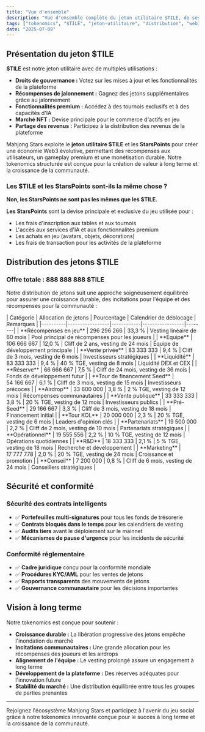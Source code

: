 ```yaml
---
title: "Vue d'ensemble"
description: "Vue d'ensemble complète du jeton utilitaire $TILE, de ses utilisations, de sa distribution et de sa vision à long terme pour la plateforme Mahjong Stars."
tags: ["tokenomics", "$TILE", "jeton-utilitaire", "distribution", "web3"]
date: "2025-07-09"
---
```



## Présentation du jeton $TILE

**$TILE** est notre jeton utilitaire avec de multiples utilisations :
- **Droits de gouvernance :** Votez sur les mises à jour et les fonctionnalités de la plateforme
- **Récompenses de jalonnement :** Gagnez des jetons supplémentaires grâce au jalonnement
- **Fonctionnalités premium :** Accédez à des tournois exclusifs et à des capacités d'IA
- **Marché NFT :** Devise principale pour le commerce d'actifs en jeu
- **Partage des revenus :** Participez à la distribution des revenus de la plateforme

Mahjong Stars exploite le **jeton utilitaire $TILE** et les **StarsPoints** pour créer une économie Web3 évolutive, permettant des récompenses aux utilisateurs, un gameplay premium et une monétisation durable. Notre tokenomics structurée est conçue pour la création de valeur à long terme et la croissance de la communauté.

### Les $TILE et les StarsPoints sont-ils la même chose ?

**Non, les StarsPoints ne sont pas les mêmes que les $TILE.**

<Callout type="info">

**Les StarsPoints** sont la devise principale et exclusive du jeu utilisée pour :
- Les frais d'inscription aux tables et aux tournois
- L'accès aux services d'IA et aux fonctionnalités premium
- Les achats en jeu (avatars, objets, décorations)
- Les frais de transaction pour les activités de la plateforme

</Callout>


## Distribution des jetons $TILE

### Offre totale : 888 888 888 $TILE

Notre distribution de jetons suit une approche soigneusement équilibrée pour assurer une croissance durable, des incitations pour l'équipe et des récompenses pour la communauté :

<Card className='mt-4'>
| Catégorie | Allocation de jetons | Pourcentage | Calendrier de déblocage | Remarques |
|----------|-----------------|------------|-----------------|--------|
| **Récompenses en jeu** | 296 296 266 | 33,3 % | Vesting linéaire de 60 mois | Pool principal de récompenses pour les joueurs |
| **Équipe** | 106 666 667 | 12,0 % | Cliff de 2 ans, vesting de 24 mois | Équipe de développement principale |
| **Vente privée** | 83 333 333 | 9,4 % | Cliff de 3 mois, vesting de 6 mois | Investisseurs stratégiques |
| **Liquidité** | 83 333 333 | 9,4 % | 40 % TGE, vesting de 8 mois | Liquidité DEX et CEX |
| **Réserve** | 66 666 667 | 7,5 % | Cliff de 24 mois, vesting de 36 mois | Fonds de développement futur |
| **Tour de financement Seed** | 54 166 667 | 6,1 % | Cliff de 3 mois, vesting de 15 mois | Investisseurs précoces |
| **Airdrop** | 33 600 000 | 3,8 % | 2 % TGE, vesting de 12 mois | Récompenses communautaires |
| **Vente publique** | 33 333 333 | 3,8 % | 20 % TGE, vesting de 12 mois | Investisseurs publics |
| **Pré-Seed** | 29 166 667 | 3,3 % | Cliff de 3 mois, vesting de 18 mois | Financement initial |
| **Tour KOL** | 20 000 000 | 2,3 % | 20 % TGE, vesting de 6 mois | Leaders d'opinion clés |
| **Partenariats** | 19 500 000 | 2,2 % | Cliff de 2 mois, vesting de 10 mois | Partenariats stratégiques |
| **Opérationnel** | 19 555 556 | 2,2 % | 10 % TGE, vesting de 12 mois | Opérations quotidiennes |
| **R&D** | 18 333 333 | 2,1 % | 5 % TGE, vesting de 18 mois | Recherche et développement |
| **Marketing** | 17 777 778 | 2,0 % | 20 % TGE, vesting de 24 mois | Croissance et promotion |
| **Conseil** | 7 200 000 | 0,8 % | Cliff de 6 mois, vesting de 24 mois | Conseillers stratégiques |
</Card>

## Sécurité et conformité

### Sécurité des contrats intelligents
- ✅ **Portefeuilles multi-signatures** pour tous les fonds de trésorerie
- ✅ **Contrats bloqués dans le temps** pour les calendriers de vesting
- ✅ **Audits tiers** avant le déploiement sur le mainnet
- ✅ **Mécanismes de pause d'urgence** pour les incidents de sécurité

### Conformité réglementaire
- ✅ **Cadre juridique** conçu pour la conformité mondiale
- ✅ **Procédures KYC/AML** pour les ventes de jetons
- ✅ **Rapports transparents** des mouvements de jetons
- ✅ **Gouvernance communautaire** pour les décisions importantes

## Vision à long terme

Notre tokenomics est conçue pour soutenir :
- **Croissance durable :** La libération progressive des jetons empêche l'inondation du marché
- **Incitations communautaires :** Une grande allocation pour les récompenses des joueurs et les airdrops
- **Alignement de l'équipe :** Le vesting prolongé assure un engagement à long terme
- **Développement de la plateforme :** Des réserves adéquates pour l'innovation future
- **Stabilité du marché :** Une distribution équilibrée entre tous les groupes de parties prenantes

---

Rejoignez l'écosystème Mahjong Stars et participez à l'avenir du jeu social grâce à notre tokenomics innovante conçue pour le succès à long terme et la croissance de la communauté.
